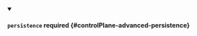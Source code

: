 


<details className="config-field" data-expandable="true" open>
<summary>

#### `persistence` <span className="config-field-required" data-required="false">required</span> <span className="config-field-type"></span> <span className="config-field-default"></span> <span className="config-field-enum"></span> {#controlPlane-advanced-persistence}



</summary>

<PartialPersistencereference />


</details>
